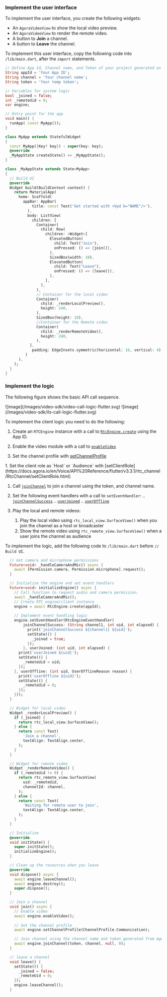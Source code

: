 <PlatformWrapper platform="flutter">

### Implement the user interface

To implement the user interface, you create the following widgets:

* An `AgoraVideoView` to show the local video preview.
* An `AgoraVideoView` to render the remote video.
* A button to **Join** a channel.
* A button to **Leave** the channel.

To implement this user interface, copy the following code into `/lib/main.dart`, after the `import` statements.

```dart
// Define App Id, Channel name, and Token of your project generated on Agora Console.
String appId = 'Your App ID';
String channel = 'Your channel name';
String token = 'Your temp token';

// Variables for system logic
bool _joined = false;
int _remoteUid = 0;
var engine;

// Entry point for the app
void main() {
  runApp( const MyApp());
}

class MyApp extends StatefulWidget
{
  const MyApp({Key? key}) : super(key: key);
  @override
  _MyAppState createState() => _MyAppState();
}

class _MyAppState extends State<MyApp>
{
  // Build UI
  @override
  Widget build(BuildContext context) {
    return MaterialApp(
      home: Scaffold(
        appBar: AppBar(
            title: const Text('Get started with <Vpd k="NAME"/>'),
          ),
          body: ListView(
            children: [
              Container(
                child: Row(
                  children: <Widget>[
                    ElevatedButton(
                      child: Text("Join"),
                      onPressed: () => {join()},
                    ),
                    SizedBox(width: 10),
                    ElevatedButton(
                      child: Text("Leave"),
                      onPressed: () => {leave()},
                    ),
                  ],
                ),
              ),
              // Container for the local video
              Container( 
                child: _renderLocalPreview(),
                height: 240,
              ),
              SizedBox(height: 10),
              //Container for the Remote video
              Container(
                child: _renderRemoteVideo(),
                height: 240,
              ),
           ],
            padding: EdgeInsets.symmetric(horizontal: 16, vertical: 4),
         )
      ),
    );
  }
}
```

### Implement the <Vpd k="NAME"/> logic

The following figure shows the basic <Vpd k="NAME"/> API call sequence.

<ProductWrapper product="video-calling">
![image](/images/video-sdk/video-call-logic-flutter.svg)
</ProductWrapper>
<ProductWrapper product="interactive-live-streaming">
![image](/images/video-sdk/ils-call-logic-flutter.svg)
</ProductWrapper>

To implement the client logic you need to do the following:

1. Create an `RTCEngine` instance with a call to [`RtcEngine.create`](https://docs.agora.io/en/Voice/API%20Reference/flutter/v3.3.1/rtc_engine/RtcEngine/create.html) using the App ID.

1. Enable the video module with a call to [`enableVideo`](https://docs.agora.io/en/Voice/API%20Reference/flutter/v3.3.1/rtc_engine/RtcEngine/enableVideo.html)

1. Set the channel profile with [setChannelProfile](https://docs.agora.io/en/Voice/API%20Reference/flutter/v3.3.1/rtc_engine/RtcEngine/setChannelProfile.html)

<ProductWrapper product="interactive-live-streaming">
1. Set the client role as `Host` or `Audience` with [setClientRole](https://docs.agora.io/en/Voice/API%20Reference/flutter/v3.3.1/rtc_channel/RtcChannel/setClientRole.html)
</ProductWrapper>

1. Call [`joinChannel`](https://docs.agora.io/en/Voice/API%20Reference/flutter/v3.3.1/rtc_channel/RtcChannel/joinChannel.html) to join a channel using the token, and channel name.

1. Set the following event handlers with a call to `setEventHandler`:
.. [`joinChannelSuccess`](https://docs.agora.io/en/Voice/API%20Reference/flutter/v3.3.1/rtc_channel/RtcChannelEventHandler/joinChannelSuccess.html)
.. [`userJoined`](https://docs.agora.io/en/Voice/API%20Reference/flutter/v3.3.1/rtc_channel/RtcChannelEventHandler/userJoined.html)
.. [`userOffline`](https://docs.agora.io/en/Voice/API%20Reference/flutter/v3.3.1/rtc_channel/RtcChannelEventHandler/userOffline.html)

1. Play the local and remote videos:
  
    1. Play the local video using `rtc_local_view.SurfaceView()` when you join the channel as a host or broadcaster
    1. Show the remote video using `rtc_remote_view.SurfaceView()` when a user joins the channel as audience

To implement the <Vpl k="CLIENT" /> logic, add the following code to `/lib/main.dart` before `// Build UI`.

```dart
  // Get camera and microphone permissions
  Future<void> _handleCameraAndMic() async {
    await [Permission.camera, Permission.microphone].request();
  }

  // Initialize the engine and set event handlers
  Future<void> initializeEngine() async {
    // Call function to request audio and camera permission.
    await _handleCameraAndMic();
    // Create RTC engine/client instance
    engine = await RtcEngine.create(appId);
    
    // Implement event handling logic
    engine.setEventHandler(RtcEngineEventHandler(
        joinChannelSuccess: (String channel1, int uid, int elapsed) {
          print('joinChannelSuccess ${channel1} ${uid}');
          setState(() {
            _joined = true;
          });
        }, userJoined: (int uid, int elapsed) {
      print('userJoined ${uid}');
      setState(() {
        _remoteUid = uid;
      });
    }, userOffline: (int uid, UserOfflineReason reason) {
      print('userOffline ${uid}');
      setState(() {
        _remoteUid = 0;
      });
    }));
  }

  // Widget for local video
  Widget _renderLocalPreview() {
    if (_joined) {
      return rtc_local_view.SurfaceView();
    } else {
      return const Text(
        'Join a channel',
        textAlign: TextAlign.center,
      );
    }
  }

  // Widget for remote video
  Widget _renderRemoteVideo() {
    if (_remoteUid != 0) {
      return rtc_remote_view.SurfaceView(
        uid: _remoteUid,
        channelId: channel,
      );
    } else {
      return const Text(
        'Waiting for remote user to join',
        textAlign: TextAlign.center,
      );
    }
  }

  // Initialize
  @override
  void initState() {
    super.initState();
    initializeEngine();
  }

  // Clean up the resources when you leave
  @override
  void dispose() async {
    await engine.leaveChannel();
    await engine.destroy();
    super.dispose();
  }

  // Join a channel
  void join() async {
    // Enable video
    await engine.enableVideo();
   
    // Set the channel profile
    await engine.setChannelProfile(ChannelProfile.Communication);

    // Join channel using the channel name and token generated from Agora console.
    await engine.joinChannel(token, channel, null, 0);   
  }

  // leave a channel
  void leave() {
    setState(() {
      _joined = false;
      _remoteUid = 0;
    });
    engine.leaveChannel();
  }
```
</PlatformWrapper>